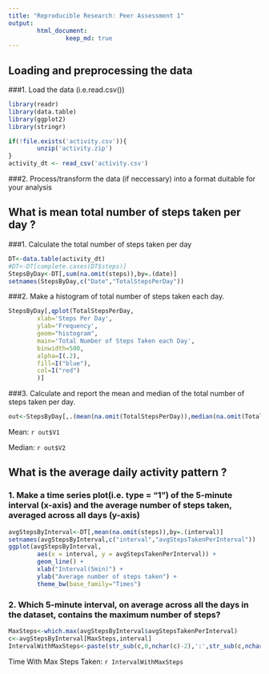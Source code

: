 ```yaml
---
title: "Reproducible Research: Peer Assessment 1"
output: 
        html_document:
                keep_md: true
---
```



## Loading and preprocessing the data

###1. Load the data (i.e.read.csv())
```r
library(readr)
library(data.table)
library(ggplot2)
library(stringr)

if(!file.exists('activity.csv')){
        unzip('activity.zip')
}
activity_dt <- read_csv('activity.csv')
```

###2. Process/transform the data (if neccessary) into a format duitable for your analysis

## What is mean total number of steps taken per day ?

###1. Calculate the total number of steps taken per day 
```r
DT<-data.table(activity_dt)
#DT<-DT[complete.cases(DT$steps)]
StepsByDay<-DT[,sum(na.omit(steps)),by=.(date)]
setnames(StepsByDay,c("Date","TotalStepsPerDay"))
```
###2. Make a histogram of total number of steps taken each day.
```r
StepsByDay[,qplot(TotalStepsPerDay,
        xlab='Steps Per Day',
        ylab='Frequency',
        geom="histogram",
        main='Total Number of Steps Taken each Day',
        binwidth=500,
        alpha=I(.2),
        fill=I("blue"),
        col=I("red")
        )]
```

###3. Calculate and report the mean and median of the total number of steps taken per day.

```r
out<-StepsByDay[,.(mean(na.omit(TotalStepsPerDay)),median(na.omit(TotalStepsPerDay)))]
```

Mean: `r out$V1`

Median: `r out$V2`

## What is the average daily activity pattern ?

### 1. Make a time series plot(i.e. type = "1") of the 5-minute interval (x-axis) and the average number of steps taken, averaged across all days (y-axis)

```r
avgStepsByInterval<-DT[,mean(na.omit(steps)),by=.(interval)]
setnames(avgStepsByInterval,c("interval","avgStepsTakenPerInterval"))
ggplot(avgStepsByInterval, 
        aes(x = interval, y = avgStepsTakenPerInterval)) +
        geom_line() + 
        xlab("Interval(5min)") +
        ylab("Average number of steps taken") +
        theme_bw(base_family="Times")

```

### 2. Which 5-minute interval, on average across all the days in the dataset, contains the maximum number of steps?

```r
MaxSteps<-which.max(avgStepsByInterval$avgStepsTakenPerInterval)
c<-avgStepsByInterval[MaxSteps,interval]
IntervalWithMaxSteps<-paste(str_sub(c,0,nchar(c)-2),':',str_sub(c,nchar(c)-1,nchar(c)),sep="")

```
Time With Max Steps Taken: `r IntervalWithMaxSteps`